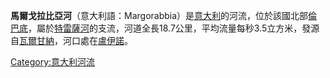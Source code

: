 '''馬爾戈拉比亞河'''（意大利語：Margorabbia）是[[意大利|意大利]]的河流，位於該國北部[[倫巴底|倫巴底]]，屬於[[特雷薩河|特雷薩河]]的支流，河道全長18.7公里，平均流量每秒3.5立方米，發源自[[瓦爾甘納|瓦爾甘納]]，河口處在[[盧伊諾|盧伊諾]]。

{{coord|45.9929|N|8.73231|E|source:kolossus-dewiki|display=title}}

{{Italy-geo-stub}}
[[Category:意大利河流|Category:意大利河流]]